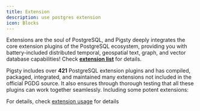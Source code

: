 ```yaml
---
title: Extension
description: use postgres extension
icon: Blocks
---
```


Extensions are the soul of PostgreSQL, and Pigsty deeply integrates the core extension plugins of the PostgreSQL ecosystem, providing you with battery-included distributed temporal, geospatial text, graph, and vector database capabilities! Check [**extension list**](https://pigsty.io/ext/list/) for details.

Pigsty includes over **421** PostgreSQL extension plugins and has compiled, packaged, integrated, and maintained many extensions not included in the official PGDG source. It also ensures through thorough testing that all these plugins can work together seamlessly. Including some potent extensions:

For details, check [extension usage](https://pigsty.io/ext/usage/) for details